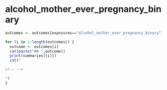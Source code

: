 
# alcohol_mother_ever_pregnancy_binary
```r
outcomes <- outcomes[exposures=="alcohol_mother_ever_pregnancy_binary"]

for (i in 1:length(outcomes)) {
  outcome <- outcomes[i]
  cat(paste("## ",outcome))
  print(summaries[[i]])
  cat("

<!-- -->

")
}

```

